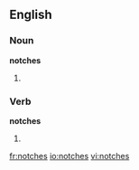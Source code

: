 ==English==

===Noun===
'''notches'''

# {{plural of|[[notch]]}}

===Verb===
'''notches'''

# {{third-person singular of|[[notch]]}}

[[fr:notches]]
[[io:notches]]
[[vi:notches]]